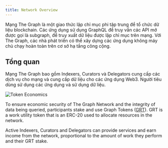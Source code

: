 ```yaml
---
title: Network Overview
---
```


Mạng The Graph là một giao thức lập chỉ mục phi tập trung để tổ chức dữ liệu blockchain. Các ứng dụng sử dụng GraphQL để truy vấn các API mở được gọi là subgraph, để truy xuất dữ liệu được lập chỉ mục trên mạng. Với The Graph, các nhà phát triển có thể xây dựng các ứng dụng không máy chủ chạy hoàn toàn trên cơ sở hạ tầng công cộng.

## Tổng quan

Mạng The Graph bao gồm Indexers, Curators và Delegators cung cấp các dịch vụ cho mạng và cung cấp dữ liệu cho các ứng dụng Web3. Người tiêu dùng sử dụng các ứng dụng và sử dụng dữ liệu.

![Token Economics](/img/Network-roles@2x.png)

To ensure economic security of The Graph Network and the integrity of data being queried, participants stake and use Graph Tokens ([GRT](/tokenomics)). GRT is a work utility token that is an ERC-20 used to allocate resources in the network.

Active Indexers, Curators and Delegators can provide services and earn income from the network, proportional to the amount of work they perform and their GRT stake.
